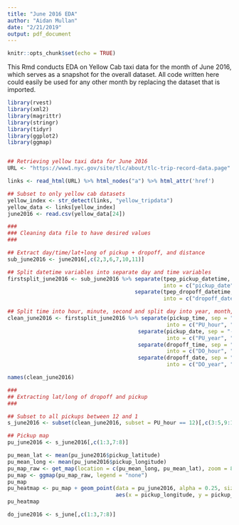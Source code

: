 ```yaml
---
title: "June 2016 EDA"
author: "Aidan Mullan"
date: "2/21/2019"
output: pdf_document
---
```


```r
knitr::opts_chunk$set(echo = TRUE)
```

This Rmd conducts EDA on Yellow Cab taxi data for the month of June 2016, which serves as a snapshot for the overall dataset. All code written here could easily be used for any other month by replacing the dataset that is imported.

```r
library(rvest)
library(xml2)
library(magrittr)
library(stringr)
library(tidyr)
library(ggplot2)
library(ggmap)


## Retrieving yellow taxi data for June 2016
URL <- "https://www1.nyc.gov/site/tlc/about/tlc-trip-record-data.page"

links <- read_html(URL) %>% html_nodes("a") %>% html_attr('href')

## Subset to only yellow cab datasets
yellow_index <- str_detect(links, "yellow_tripdata")
yellow_data <- links[yellow_index]
june2016 <- read.csv(yellow_data[24])
```

```r
###
### Cleaning data file to have desired values
###

## Extract day/time/lat+long of pickup + dropoff, and distance
sub_june2016 <- june2016[,c(2,3,6,7,10,11)]

## Split datetime variables into separate day and time variables
firstsplit_june2016 <- sub_june2016 %>% separate(tpep_pickup_datetime, sep = " ", n = 2,
                                                 into = c("pickup_date", "pickup_time")) %>%
                                        separate(tpep_dropoff_datetime, sep = " ", n = 2,
                                                 into = c("dropoff_date", "dropoff_time"))

## Split time into hour, minute, second and split day into year, month, and day
clean_june2016 <- firstsplit_june2016 %>% separate(pickup_time, sep = ":", n = 3,
                                                  into = c("PU_hour", "PU_minute", "PU_second")) %>%
                                         separate(pickup_date, sep = "-", n = 3,
                                                  into = c("PU_year", "PU_month", "PU_day")) %>%
                                         separate(dropoff_time, sep = ":", n = 3,
                                                  into = c("DO_hour", "DO_minute", "DO_second")) %>%
                                         separate(dropoff_date, sep = "-", n = 3,
                                                  into = c("DO_year", "DO_month", "DO_day"))

names(clean_june2016)
```

```r
###
## Extracting lat/long of dropoff and pickup
###

## Subset to all pickups between 12 and 1
s_june2016 <- subset(clean_june2016, subset = PU_hour == 12)[,c(3:5,9:11,13:16)]

## Pickup map
pu_june2016 <- s_june2016[,c(1:3,7:8)]

pu_mean_lat <- mean(pu_june2016$pickup_latitude)
pu_mean_long <- mean(pu_june2016$pickup_longitude)
pu_map_raw <- get_map(location = c(pu_mean_long, pu_mean_lat), zoom = 8, scale = 2)
pu_map <- ggmap(pu_map_raw, legend = "none")
pu_map
pu_heatmap <- pu_map + geom_point(data = pu_june2016, alpha = 0.25, size = 0.5,
                                  aes(x = pickup_longitude, y = pickup_latitude))
pu_heatmap

do_june2016 <- s_june[,c(1:3,7:8)]
```





